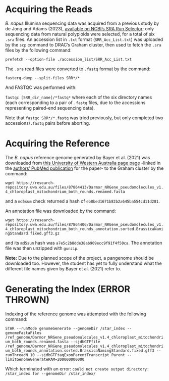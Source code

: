 
# Acquiring the Reads

*B. napus* Illumina sequencing data was acquired from a previous study by de Jong and Adams (2023), [available on NCBI's SRA Run Selector](https://www.ncbi.nlm.nih.gov/Traces/study/?acc=GSE201225&f=genotype_sam_ss%3An%3Anatural%2520b.%2520napus%3Ac&o=acc_s%3Aa&s=SRR18856171,SRR18856174,SRR18856181,SRR18856184,SRR18856187,SRR18856194); only sequencing data from natural polyploids were selected, for a total of six `.sra` files. An accession list in `.txt` format (`SRR_Acc_List.txt`) was uploaded by the `scp` command to DRAC's Graham cluster, then used to fetch the `.sra` files by the following command:

`prefetch --option-file ./accession_list/SRR_Acc_List.txt`

The `.sra` read files were converted to `.fastq` format by the command:

`fasterq-dump --split-files SRR*/*`

And FASTQC was performed with:

`fastqc [SRR_dir_name]/*fastq*` where each of the six directory names (each corresponding to a pair of `.fastq` files, due to the accessions representing paired-end sequencing data).

Note that `fastqc SRR*/*.fastq` was tried previously, but only completed two accessions/`.fastq` pairs before aborting.

# Acquiring the Reference

The *B. napus* reference genome generated by Bayer et al. (2021) was downloaded from [this University of Western Australia page page](https://research-repository.uwa.edu.au/en/datasets/brassica-oleracea-rapa-napus-pangenome-data) -linked in the [authors' PubMed publication](https://www.ncbi.nlm.nih.gov/pmc/articles/PMC8633514/) for the paper- to the Graham cluster by the command:

`wget https://research-repository.uwa.edu.au/files/87864413/Darmor_NRGene_pseudomolecules_v1.4_chloroplast_mitochondrium_both_rounds.renamed.fasta`

and a `md5sum` check returned a hash of `eb8bed1671b82b2a645ba554cd11d281`.

An annotation file was downloaded by the command:

`wget https://research-repository.uwa.edu.au/files/87864406/Darmor_NRGene_pseudomolecules_v1.4_chloroplast_mitochondrium_both_rounds_annotation.sorted.BrassicaNamingStandard.fixed.gff3.gz`

and its `md5sum` hash was `a7e5c2b8dde38ab909ecc9f91f4f50ca`. The annotation file was then unzipped with `gunzip`.

**Note:** Due to the planned scope of the project, a pangenome should be downloaded too. However, the student has yet to fully understand what the different file names given by Bayer et al. (2021) refer to.

# Generating the Index (ERROR THROWN)

Indexing of the reference genome was attempted with the following command:

`STAR --runMode genomeGenerate --genomeDir /star_index --genomeFastaFiles /ref_genome/Darmor_NRGene_pseudomulecules_v1.4_chloroplast_mitochondrium_both_rounds.renamed.fasta --sjdbGTFfile /ref_genome/Darmor_NRGene_pseudomolecules_v1.4_chloroplast_mitochondrium_both_rounds_annotation.sorted.BrassicaNamingStandard.fixed.gff3 --runThreadN 10 --sjdbGTFtagExonParentTranscript Parent --limitGenomeGenerateRAM=200000000000`

Which terminated with an error: `could not create output directory: /star_index for --genomeDir /star_index/`